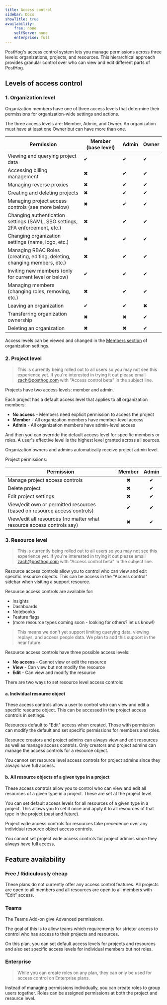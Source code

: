 ```yaml
---
title: Access control
sidebar: Docs
showTitle: true
availability:
    free: none
    selfServe: none
    enterprise: full
---
```


PostHog's access control system lets you manage permissions across three levels: organizations, projects, and resources. This hierarchical approach provides granular control over who can view and edit different parts of PostHog.

## Levels of access control

### 1. Organization level

Organization members have one of three access levels that determine their permissions for organization-wide settings and actions.

The three access levels are: Member, Admin, and Owner. An organization must have at least one Owner but can have more than one.

| Permission                                                                            | Member (base level) | Admin | Owner |
| ------------------------------------------------------------------------------------- | ------------------- | ------------- | ----- |
| Viewing and querying project data                                                     | <span className="text-green text-lg">✔</span>                | <span className="text-green text-lg">✔</span>          | <span className="text-green text-lg">✔</span>    |
| Accessing billing management                                                          | <span className="text-red text-lg">✖</span>                  | <span className="text-green text-lg">✔</span>          | <span className="text-green text-lg">✔</span>    |
| Managing reverse proxies                                                              | <span className="text-red text-lg">✖</span>                  | <span className="text-green text-lg">✔</span>          | <span className="text-green text-lg">✔</span>    |
| Creating and deleting projects                                                        | <span className="text-red text-lg">✖</span>                  | <span className="text-green text-lg">✔</span>          | <span className="text-green text-lg">✔</span>    |
| Managing project access controls (see more below)                                     | <span className="text-red text-lg">✖</span>                  | <span className="text-green text-lg">✔</span>          | <span className="text-green text-lg">✔</span>    |
| Changing authentication settings (SAML, SSO settings, 2FA enforcement, etc.)          | <span className="text-red text-lg">✖</span>                  | <span className="text-green text-lg">✔</span>          | <span className="text-green text-lg">✔</span>    |
| Changing organization settings (name, logo, etc.)                                     | <span className="text-red text-lg">✖</span>                  | <span className="text-green text-lg">✔</span>          | <span className="text-green text-lg">✔</span>    |
| Managing RBAC Roles (creating, editing, deleting, changing members, etc.)             | <span className="text-red text-lg">✖</span>                  | <span className="text-green text-lg">✔</span>          | <span className="text-green text-lg">✔</span>    |
| Inviting new members (only for current level or below)                                | <span className="text-green text-lg">✔</span>                | <span className="text-green text-lg">✔</span>          | <span className="text-green text-lg">✔</span>    |
| Managing members (changing roles, removing, etc.)                                     | <span className="text-red text-lg">✖</span>                  | <span className="text-green text-lg">✔</span>          | <span className="text-green text-lg">✔</span>    |
| Leaving an organization                                                               | <span className="text-green text-lg">✔</span>                | <span className="text-green text-lg">✔</span>          | <span className="text-red text-lg">✖</span>      |
| Transferring organization ownership                                                   | <span className="text-red text-lg">✖</span>                  | <span className="text-red text-lg">✖</span>            | <span className="text-green text-lg">✔</span>    |
| Deleting an organization                                                              | <span className="text-red text-lg">✖</span>                  | <span className="text-red text-lg">✖</span>            | <span className="text-green text-lg">✔</span>    |

Access levels can be viewed and changed in the [Members section](https://app.posthog.com/settings/organization-members) of organization settings.

### 2. Project level

> This is currently being rolled out to all users so you may not see this experience yet. If you're interested in trying it out please email zach@posthog.com with "Access control beta" in the subject line.

Projects have two access levels: member and admin.

Each project has a default access level that applies to all organization members:

- **No access** - Members need explicit permission to access the project
- **Member** - All organization members have member-level access
- **Admin** - All organization members have admin-level access

And then you can override the default access level for specific members or roles. A user's effective level is the highest level granted across all sources.

Organization owners and admins automatically receive project admin level.

<ProductScreenshot
    imageLight = {projectAccessControlLight} 
    imageDark = {projectAccessControlDark}
    alt="Project access control" 
    classes="rounded"
/>

Project permissions:

| Permission                        | Member | Admin |
|------------------------------------|:------:|:-----:|
| Manage project access controls                                                  | <span className="text-red text-lg">✖</span>    | <span className="text-green text-lg">✔</span> |
| Delete project                                                                  | <span className="text-red text-lg">✖</span>    | <span className="text-green text-lg">✔</span> |
| Edit project settings                                                           | <span className="text-red text-lg">✖</span>    | <span className="text-green text-lg">✔</span> |
| View/edit own or permitted resources (based on resource access controls)        | <span className="text-green text-lg">✔</span>  | <span className="text-green text-lg">✔</span> |
| View/edit all resources (no matter what resource access controls say)           | <span className="text-red text-lg">✖</span>    | <span className="text-green text-lg">✔</span> |

### 3. Resource level

> This is currently being rolled out to all users so you may not see this experience yet. If you're interested in trying it out please email zach@posthog.com with "Access control beta" in the subject line.

Resource access controls allow you to control who can view and edit specific resource objects. This can be access in the "Access control" sidebar when visiting a support resource.

Resource access controls are available for:
- Insights
- Dashboards
- Notebooks
- Feature flags
- (more resource types coming soon - looking for others? let us know!)

> This means we don't yet support limiting querying data, viewing replays, and access people data. We plan to add this support in the near future.

Resource access controls have three possible access levels:
- **No access** - Cannot view or edit the resource
- **View** - Can view but not modify the resource
- **Edit** - Can view and modify the resource

There are two ways to set resource level access controls:

#### a. Individual resource object

These access controls allow a user to control who can view and edit a specific resource object. This can be accessed in the project access controls in settings.

Resources default to "Edit" access when created. Those with permission can modify the default and set specific permissions for members and roles.

Resource creators and project admins can always view and edit resources as well as manage access controls. Only creators and project admins can manage the access controls for a resource object.

You cannot set resource level access controls for project admins since they always have full access.

<ProductScreenshot
    imageLight = {objectAccessControlLight} 
    imageDark = {objectAccessControlDark}
    alt="Object access control" 
    classes="rounded"
/>

#### b. All resource objects of a given type in a project

These access controls allow you to control who can view and edit all resources of a given type in a project. These are set at the project level.

You can set default access levels for all resources of a given type in a project. This allows you to set it once and apply it to all resources of that type in the project (past and future).

Project wide access controls for resources take precedence over any individual resource object access controls.

You cannot set project wide access controls for project admins since they always have full access.

<ProductScreenshot
    imageLight = {resourceAccessControlLight} 
    imageDark = {resourceAccessControlDark}
    alt="Resource access control" 
    classes="rounded"
/>

## Feature availability

### Free / Ridiculously cheap

These plans do not currently offer any access control features. All projects are open to all members and all resources are open to all members with "Edit" access.

### Teams

The Teams Add-on give Advanced permissions. 

The goal of this is to allow teams which requirements for stricter access to control who has access to their projects and resources.

On this plan, you can set default access levels for projects and resources and also set specific access levels for individual members but not roles.

### Enterprise

> While you can create roles on any plan, they can only be used for access control on Enterprise plans.

Instead of managing permissions individually, you can create roles to group users together. Roles can be assigned permissions at both the project and resource level.

<ProductScreenshot
    imageLight = {rbacSettingsLight} 
    imageDark = {rbacSettingsDark}
    alt="RBAC settings" 
    classes="rounded"
/>